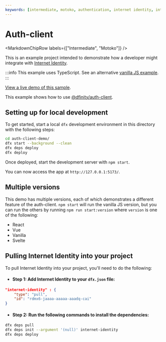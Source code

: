 ```yaml
---
keywords: [intermediate, motoko, authentication, internet identity, integrate, auth, user auth]
---
```



# Auth-client 

<MarkdownChipRow labels={["Intermediate", "Motoko"]} />

This is an example project intended to demonstrate how a developer might integrate with [Internet Identity](https://identity.ic0.app).

:::info
This example uses TypeScript. See an alternative [vanilla JS example](https://github.com/krpeacock/auth-client-demo/tree/vanilla-js).
:::

[View a live demo of this sample](https://vasb2-4yaaa-aaaab-qadoa-cai.ic0.app/).

This example shows how to use [@dfinity/auth-client](https://www.npmjs.com/package/@dfinity/auth-client).

## Setting up for local development

To get started, start a local `dfx` development environment in this directory with the following steps:

```bash
cd auth-client-demo/
dfx start --background --clean
dfx deps deploy
dfx deploy
```

Once deployed, start the development server with `npm start`.

You can now access the app at `http://127.0.0.1:5173/`.

## Multiple versions

This demo has multiple versions, each of which demonstrates a different feature of the auth-client. `npm start` will run the vanilla JS version, but you can run the others by running `npm run start:version` where `version` is one of the following:

- React
- Vue
- Vanilla
- Svelte

## Pulling Internet Identity into your project

To pull Internet Identity into your project, you'll need to do the following:

- #### Step 1: Add Internet Identity to your `dfx.json` file:

```json
"internet-identity" : {
    "type": "pull",
    "id": "rdmx6-jaaaa-aaaaa-aaadq-cai"
}
```

- #### Step 2: Run the following commands to install the dependencies:

```bash
dfx deps pull
dfx deps init --argument '(null)' internet-identity
dfx deps deploy
```


